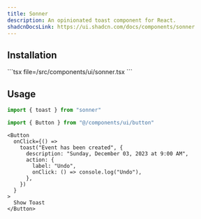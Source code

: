 ```yaml
---
title: Sonner
description: An opinionated toast component for React.
shadcnDocsLink: https://ui.shadcn.com/docs/components/sonner
---
```


<ComponentPreview component="sonner" />

## Installation

<Installation component="sonner">
  ```tsx file=<rootDir>/src/components/ui/sonner.tsx
  ```
</Installation>

## Usage

```ts
import { toast } from "sonner"

import { Button } from "@/components/ui/button"
```

```tsx
<Button
  onClick={() =>
    toast("Event has been created", {
      description: "Sunday, December 03, 2023 at 9:00 AM",
      action: {
        label: "Undo",
        onClick: () => console.log("Undo"),
      },
    })
  }
>
  Show Toast
</Button>
```